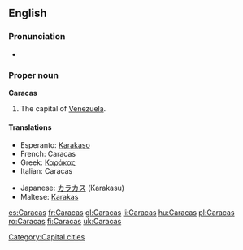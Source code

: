 {{wikipedia}}
==English==

===Pronunciation===
* {{rhymes|ækəs}}

===Proper noun===
'''Caracas'''

# The capital of [[Venezuela]].

====Translations====
{{trans-top|capital of Venezuela}}
* Esperanto: [[Karakaso]]
* French: Caracas
* Greek: [[Καράκας]]
* Italian: Caracas {{f}}
{{trans-mid}}
* Japanese: [[カラカス]] (Karakasu)
* Maltese: [[Karakas]]
{{trans-bottom}}

[[Category:Capital cities]]

[[es:Caracas]]
[[fr:Caracas]]
[[gl:Caracas]]
[[li:Caracas]]
[[hu:Caracas]]
[[pl:Caracas]]
[[ro:Caracas]]
[[fi:Caracas]]
[[uk:Caracas]]
